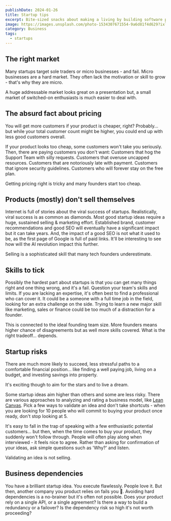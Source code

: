 ```yaml
---
publishDate: 2024-01-26
title: Startup tips
excerpt: Bite-sized snacks about making a living by building software products. There are many great books that go much deeper into pricing, market fit etc.
image: https://images.unsplash.com/photo-1534307671554-9a6d81f4d629?ixlib=rb-4.0.3&ixid=M3wxMjA3fDB8MHxwaG90by1wYWdlfHx8fGVufDB8fHx8fA%3D%3D&auto=format&fit=crop&w=1651&q=80
category: Business
tags:
  - startups
---
```


## The right market

Many startups target sole traders or micro businesses - and fail. Micro businesses are a hard market. They often lack the motivation or skill to grow - that's why they are micro.

A huge addressable market looks great on a presentation but, a small market of switched-on enthusiasts is much easier to deal with.

## The absurd fact about pricing

You will get more customers if your product is cheaper, right? Probably... but while your total customer count might be higher, you could end up with less good customers overall.

If your product looks too cheap, some customers won't take you seriously. Then, there are paying customers you don't want: Customers that hog the Support Team with silly requests. Customers that overuse uncapped resources. Customers that are notoriously late with payment. Customers that ignore security guidelines. Customers who will forever stay on the free plan.

Getting pricing right is tricky and many founders start too cheap.

## Products (mostly) don't sell themselves

Internet is full of stories about the viral success of startups. Realistically, viral success is as common as diamonds. Most good startup ideas require a huge, sustained selling & marketing effort. Established brand, customer recommendations and good SEO will eventually have a significant impact but it can take years. And, the impact of a good SEO is not what it used to be, as the first page of Google is full of paid links. It'll be interesting to see how will the AI revolution impact this further.

Selling is a sophisticated skill that many tech founders underestimate.

## Skills to tick

Possibly the hardest part about startups is that you can get many things right and one thing wrong, and it's a fail.
Question your team's skills and limits. If you are lacking an expertise, it's often best to find a professional who can cover it. It could be a someone with a full time job in the field, looking for an extra challenge on the side. Trying to learn a new major skill like marketing, sales or finance could be too much of a distraction for a founder.

This is connected to the ideal founding team size. More founders means higher chance of disagreements but as well more skills covered. What is the right tradeoff... depends.

## Startup risks

There are much more likely to succeed, less stressful paths to a comfortable financial position... like finding a well paying job, living on a budget, and investing savings into property.

It's exciting though to aim for the stars and to live a dream.

Some startup ideas aim higher than others and some are less risky. There are various approaches to analyzing and rating a business model, like [Lean Canvas](https://leanstack.com/lean-canvas/). Pick a few ways to validate an idea and don't take shortcuts - when you are looking for 10 people who will commit to buying your product once ready, don't stop looking at 5.

It's easy to fall in the trap of speaking with a few enthusiastic potential customers... but then, when the time comes to buy your product, they suddenly won't follow through. People will often play along when interviewed - it feels nice to agree. Rather than asking for confirmation of your ideas, ask simple questions such as 'Why?' and listen.

Validating an idea is not selling.

## Business dependencies

You have a brilliant startup idea. You execute flawlessly. People love it. But then, another company you product relies on fails you 🫠. Avoiding hard dependencies is a no-brainer but it's often not possible.
Does your product rely on a single API, or a single agreement?
Is there a way to build a redundancy or a failover?
Is the dependency risk so high it's not worth proceeding?
